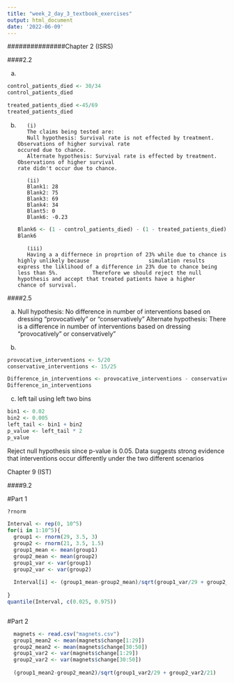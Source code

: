 ---
title: "week_2_day_3_textbook_exercises"
output: html_document
date: '2022-06-09'
---

###############Chapter 2 (ISRS)

####2.2 

(a)
```{r}
control_patients_died <- 30/34
control_patients_died

treated_patients_died <-45/69
treated_patients_died

```

(b)
          (i)
          The claims being tested are:
          Null hypothesis: Survival rate is not effected by treatment. Observations of higher survival rate                            occured due to chance. 
          Alternate hypothesis: Survival rate is effected by treatment. Observations of higher survival                                    rate didn't occur due to chance. 
    
          (ii)
          Blank1: 28
          Blank2: 75
          Blank3: 69
          Blank4: 34
          Blant5: 0
          Blank6: -0.23
```{r}
Blank6 <- (1 - control_patients_died) - (1 - treated_patients_died)
Blank6
```
          
          (iii)
          Having a a differnece in proprtion of 23% while due to chance is highly unlikely because                   simulation results express the liklihood of a difference in 23% due to chance being less than 5%.           Therefore we should reject the null hypothesis and accept that treated patients have a higher              chance of survival.
          

          
####2.5

(a)
Null hypothesis: No difference in number of interventions based on dressing "provocatively" or                              "conservatively"
Alternate hypothesis: There is a difference in number of interventions based on dressing "provocatively"                         or conservatively"

(b)

```{r}
provocative_interventions <- 5/20
conservative_interventions <- 15/25

Difference_in_interventions <- provocative_interventions - conservative_interventions
Difference_in_interventions
```
(c)
left tail using left two bins
```{r}
bin1 <- 0.02
bin2 <- 0.005
left_tail <- bin1 + bin2
p_value <- left_tail * 2
p_value
```
Reject null hypothesis since p-value is 0.05. Data suggests strong evidence that interventions occur differently under the two different scenarios



############ Chapter 9 (IST)

####9.2

#Part 1

```{r}
?rnorm

Interval <- rep(0, 10^5)
for(i in 1:10^5){
  group1 <- rnorm(29, 3.5, 3)
  group2 <- rnorm(21, 3.5, 1.5)
  group1_mean <- mean(group1)
  group2_mean <- mean(group2)
  group1_var <- var(group1)
  group2_var <- var(group2)
  
  Interval[i] <- (group1_mean-group2_mean)/sqrt(group1_var/29 + group2_var/21)
  
}
quantile(Interval, c(0.025, 0.975))



```

#Part 2

```{r}
  magnets <- read.csv("magnets.csv")
  group1_mean2 <- mean(magnets$change[1:29])
  group2_mean2 <- mean(magnets$change[30:50])
  group1_var2 <- var(magnets$change[1:29])
  group2_var2 <- var(magnets$change[30:50])
  
  (group1_mean2-group2_mean2)/sqrt(group1_var2/29 + group2_var2/21)

```

